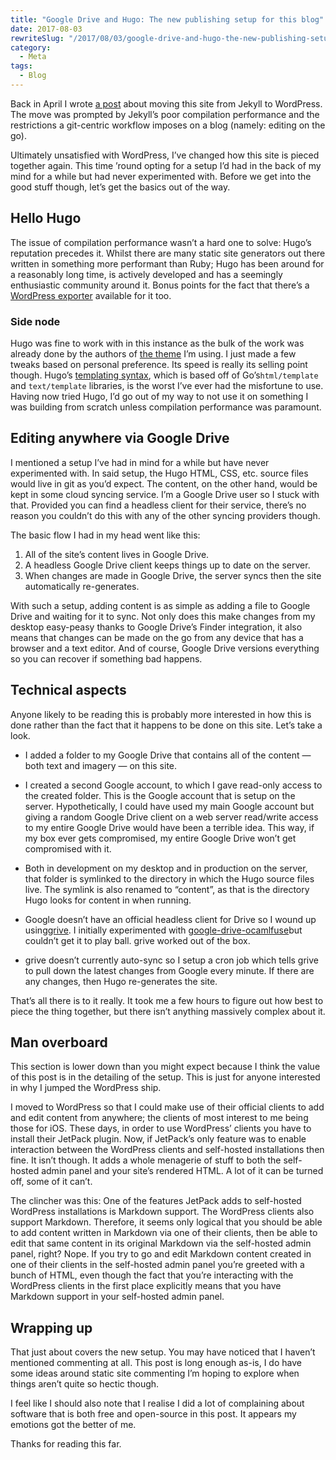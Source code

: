 ```yaml
---
title: "Google Drive and Hugo: The new publishing setup for this blog"
date: 2017-08-03
rewriteSlug: "/2017/08/03/google-drive-and-hugo-the-new-publishing-setup-for-this-blog"
category:
  - Meta
tags:
  - Blog
---
```


Back in April I wrote [a post](https://elliotekj.com/2017/04/13/back-to-wordpress/) about moving this site from Jekyll to WordPress. The move was prompted by Jekyll’s poor compilation performance and the restrictions a git-centric workflow imposes on a blog (namely: editing on the go).

Ultimately unsatisfied with WordPress, I’ve changed how this site is pieced together again. This time ’round opting for a setup I’d had in the back of my mind for a while but had never experimented with. Before we get into the good stuff though, let’s get the basics out of the way.

## Hello Hugo

The issue of compilation performance wasn’t a hard one to solve: Hugo’s reputation precedes it. Whilst there are many static site generators out there written in something more performant than Ruby; Hugo has been around for a reasonably long time, is actively developed and has a seemingly enthusiastic community around it. Bonus points for the fact that there’s a [WordPress exporter](https://github.com/SchumacherFM/wordpress-to-hugo-exporter) available for it too.

### Side node

Hugo was fine to work with in this instance as the bulk of the work was already done by the authors of [the theme](https://github.com/spf13/hyde) I’m using. I just made a few tweaks based on personal preference. Its speed is really its selling point though. Hugo’s [templating syntax](https://gohugo.io/templates/introduction/), which is based off of Go’s`html/template` and `text/template` libraries, is the worst I’ve ever had the misfortune to use. Having now tried Hugo, I’d go out of my way to not use it on something I was building from scratch unless compilation performance was paramount.

## Editing anywhere via Google Drive

I mentioned a setup I’ve had in mind for a while but have never experimented with. In said setup, the Hugo HTML, CSS, etc. source files would live in git as you’d expect. The content, on the other hand, would be kept in some cloud syncing service. I’m a Google Drive user so I stuck with that. Provided you can find a headless client for their service, there’s no reason you couldn’t do this with any of the other syncing providers though.

The basic flow I had in my head went like this:

1. All of the site’s content lives in Google Drive.
2. A headless Google Drive client keeps things up to date on the server.
3. When changes are made in Google Drive, the server syncs then the site automatically re-generates.

With such a setup, adding content is as simple as adding a file to Google Drive and waiting for it to sync. Not only does this make changes from my desktop easy-peasy thanks to Google Drive’s Finder integration, it also means that changes can be made on the go from any device that has a browser and a text editor. And of course, Google Drive versions everything so you can recover if something bad happens.

## Technical aspects

Anyone likely to be reading this is probably more interested in how this is done rather than the fact that it happens to be done on this site. Let’s take a look.

- I added a folder to my Google Drive that contains all of the content — both text and imagery — on this site.

- I created a second Google account, to which I gave read-only access to the created folder. This is the Google account that is setup on the server. Hypothetically, I could have used my main Google account but giving a random Google Drive client on a web server read/write access to my entire Google Drive would have been a terrible idea. This way, if my box ever gets compromised, my entire Google Drive won’t get compromised with it.

- Both in development on my desktop and in production on the server, that folder is symlinked to the directory in which the Hugo source files live. The symlink is also renamed to “content”, as that is the directory Hugo looks for content in when running.

- Google doesn’t have an official headless client for Drive so I wound up using[grive](https://github.com/Grive/grive). I initially experimented with [google-drive-ocamlfuse](https://github.com/astrada/google-drive-ocamlfuse)but couldn’t get it to play ball. grive worked out of the box.

- grive doesn’t currently auto-sync so I setup a cron job which tells grive to pull down the latest changes from Google every minute. If there are any changes, then Hugo re-generates the site.

That’s all there is to it really. It took me a few hours to figure out how best to piece the thing together, but there isn’t anything massively complex about it.

## Man overboard

This section is lower down than you might expect because I think the value of this post is in the detailing of the setup. This is just for anyone interested in why I jumped the WordPress ship.

I moved to WordPress so that I could make use of their official clients to add and edit content from anywhere; the clients of most interest to me being those for iOS. These days, in order to use WordPress’ clients you have to install their JetPack plugin. Now, if JetPack’s only feature was to enable interaction between the WordPress clients and self-hosted installations then fine. It isn’t though. It adds a whole menagerie of stuff to both the self-hosted admin panel and your site’s rendered HTML. A lot of it can be turned off, some of it can’t.

The clincher was this: One of the features JetPack adds to self-hosted WordPress installations is Markdown support. The WordPress clients also support Markdown. Therefore, it seems only logical that you should be able to add content written in Markdown via one of their clients, then be able to edit that same content in its original Markdown via the self-hosted admin panel, right? Nope. If you try to go and edit Markdown content created in one of their clients in the self-hosted admin panel you’re greeted with a bunch of HTML, even though the fact that you’re interacting with the WordPress clients in the first place explicitly means that you have Markdown support in your self-hosted admin panel.

## Wrapping up

That just about covers the new setup. You may have noticed that I haven’t mentioned commenting at all. This post is long enough as-is, I do have some ideas around static site commenting I’m hoping to explore when things aren’t quite so hectic though.

I feel like I should also note that I realise I did a lot of complaining about software that is both free and open-source in this post. It appears my emotions got the better of me.

Thanks for reading this far.
  